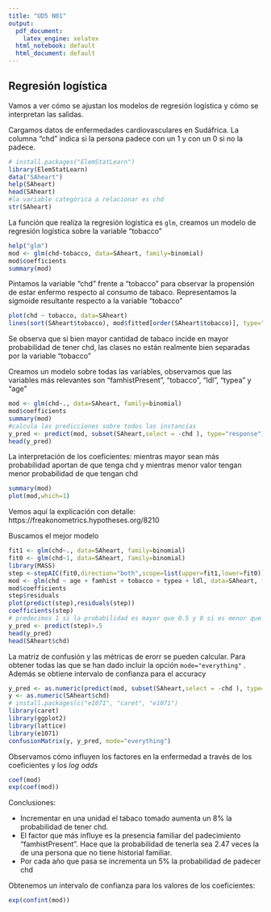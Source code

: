 ```yaml
---
title: "UD5 N01"
output:
  pdf_document:
    latex_engine: xelatex
  html_notebook: default
  html_document: default
---
```


## Regresión logística

Vamos a ver cómo se ajustan los modelos de regresión logística y cómo se interpretan las salidas.

Cargamos datos de enfermedades cardiovasculares en Sudáfrica. La columna "chd" indica si la persona padece con un 1 y con un 0 si no la padece.

```r
# install.packages("ElemStatLearn")
library(ElemStatLearn)
data("SAheart")
help(SAheart)
head(SAheart)
#la variable categórica a relacionar es chd
str(SAheart)
```
La función que realiza la regresión logística es `glm`, creamos un modelo de regresión logística sobre la variable "tobacco"

```r
help("glm")
mod <- glm(chd~tobacco, data=SAheart, family=binomial)
mod$coefficients
summary(mod)
```
Pintamos la variable "chd" frente a "tobacco" para observar la propensión de estar enfermo respecto al consumo de tabaco. Representamos la sigmoide resultante respecto a la variable "tobacco"
```r
plot(chd ~ tobacco, data=SAheart)
lines(sort(SAheart$tobacco), mod$fitted[order(SAheart$tobacco)], type="o", col="red")
```
Se observa que si bien mayor cantidad de tabaco incide en mayor probabilidad de tener chd, las clases no están realmente bien separadas por la variable "tobacco"

Creamos un modelo sobre todas las variables, observamos que las variables más relevantes son "famhistPresent", "tobacco", "ldl", "typea" y "age"
```r
mod <- glm(chd~., data=SAheart, family=binomial)
mod$coefficients
summary(mod)
#calcula las predicciones sobre todos las instancias
y_pred <- predict(mod, subset(SAheart,select = -chd ), type="response")
head(y_pred)
```
La interpretación de los coeficientes: mientras mayor sean más probabilidad aportan de que tenga chd y mientras menor valor tengan
menor probabilidad de que tengan chd
```r
summary(mod)
plot(mod,which=1)
```


Vemos aquí la explicación con detalle: https://freakonometrics.hypotheses.org/8210 


Buscamos el mejor modelo
```r
fit1 <- glm(chd~., data=SAheart, family=binomial)
fit0 <- glm(chd~1, data=SAheart, family=binomial)
library(MASS)
step <-stepAIC(fit0,direction="both",scope=list(upper=fit1,lower=fit0))
mod <- glm(chd ~ age + famhist + tobacco + typea + ldl, data=SAheart, family=binomial)
mod$coefficients
step$residuals
plot(predict(step),residuals(step))
coefficients(step)
# predecimos 1 si la probabilidad es mayor que 0.5 y 0 si es menor que 0.5 y comparamos
y_pred <- predict(step)>.5
head(y_pred)
head(SAheart$chd)
```


La matriz de confusión y las métricas de erorr  se pueden calcular. Para obtener todas las que se han dado incluir la opción `mode="everything"` . Además se obtiene intervalo de confianza para el accuracy
```r
y_pred <- as.numeric(predict(mod, subset(SAheart,select = -chd ), type="response")>.5)
y <- as.numeric(SAheart$chd)
# install.packages(c("e1071", "caret", "e1071")
library(caret)
library(ggplot2)
library(lattice)
library(e1071)
confusionMatrix(y, y_pred, mode="everything")
```

Observamos cómo influyen los factores en la enfermedad a través de los coeficientes y los *log odds*
```r
coef(mod)
exp(coef(mod))
```

Conclusiones:

- Incrementar en una unidad el tabaco tomado aumenta un 8% la probabilidad de tener chd. 
- El factor que más influye es la presencia familiar del padecimiento "famhistPresent". Hace que la probabilidad de tenerla sea 2.47 veces la de una persona que no tiene historial familiar.
- Por cada año que pasa se incrementa un 5% la probabilidad de padecer chd

Obtenemos un intervalo de confianza para los valores de los coeficientes:
```r
exp(confint(mod))
```



